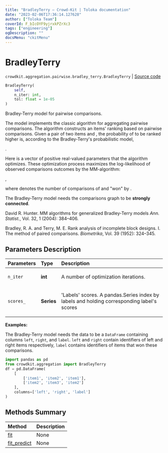 ```yaml
---
title: "BradleyTerry — Crowd-Kit | Toloka documentation"
date: "2023-02-06T17:36:14.127628"
author: ["Toloka Team"]
coverId: F_bIcOYF9yjrxkPZrXc3
tags: ["engineering"]
ogDescription: ""
docsMenu: "ckitMenu"
---
```


# BradleyTerry
`crowdkit.aggregation.pairwise.bradley_terry.BradleyTerry` | [Source code](https://github.com/Toloka/crowd-kit/blob/v1.2.0/crowdkit/aggregation/pairwise/bradley_terry.py#L15)

```python
BradleyTerry(
    self,
    n_iter: int,
    tol: float = 1e-05
)
```

Bradley-Terry model for pairwise comparisons.

The model implements the classic algorithm for aggregating pairwise comparisons.
The algorithm constructs an items' ranking based on pairwise comparisons. Given
a pair of two items <Formula withoutContainer={true} content="$i$"/> and <Formula withoutContainer={true} content="$j$"/>, the probability of <Formula withoutContainer={true} content="$i$"/> to be ranked higher is,
according to the Bradley-Terry's probabilistic model,

<Formula withoutContainer={true} content="$P(i > j) = \frac{p_i}{p_i + p_j}$"/>.

Here <Formula withoutContainer={true} content="$\boldsymbol{p}$"/> is a vector of positive real-valued parameters that the algorithm optimizes. These
optimization process maximizes the log-likelihood of observed comparisons outcomes by the MM-algorithm:

<Formula withoutContainer={true} content="$L(\boldsymbol{p}) = \sum_{i=1}^n\sum_{j=1}^n[w_{ij}\ln p_i - w_{ij}\ln (p_i + p_j)]$"/>,

where <Formula withoutContainer={true} content="$w_{ij}$"/> denotes the number of comparisons of <Formula withoutContainer={true} content="$i$"/> and <Formula withoutContainer={true} content="$j$"/> "won" by <Formula withoutContainer={true} content="$i$"/>.

<Note mode="note" title="Note">

The Bradley-Terry model needs the comparisons graph to be **strongly connected**.

</Note>

David R. Hunter.
MM algorithms for generalized Bradley-Terry models
*Ann. Statist.*, Vol. 32, 1 (2004): 384–406.

Bradley, R. A. and Terry, M. E.
Rank analysis of incomplete block designs. I. The method of paired comparisons.
*Biometrika*, Vol. 39 (1952): 324–345.

## Parameters Description

| Parameters | Type | Description |
| :----------| :----| :-----------|
`n_iter`|**int**|<p>A number of optimization iterations.</p>
`scores_`|**Series**|<p>&#x27;Labels&#x27; scores. A pandas.Series index by labels and holding corresponding label&#x27;s scores</p>

**Examples:**

The Bradley-Terry model needs the data to be a `DataFrame` containing columns
`left`, `right`, and `label`. `left` and `right` contain identifiers of left and
right items respectively, `label` contains identifiers of items that won these
comparisons.

```python
import pandas as pd
from crowdkit.aggregation import BradleyTerry
df = pd.DataFrame(
    [
        ['item1', 'item2', 'item1'],
        ['item2', 'item3', 'item2']
    ],
    columns=['left', 'right', 'label']
)
```
## Methods Summary

| Method | Description |
| :------| :-----------|
[fit](/docs-new/crowd-kit/reference/crowdkit.aggregation.pairwise.bradley_terry.BradleyTerry.fit)| None
[fit_predict](/docs-new/crowd-kit/reference/crowdkit.aggregation.pairwise.bradley_terry.BradleyTerry.fit_predict)| None
